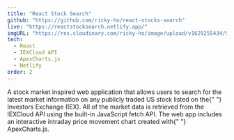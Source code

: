 ```yaml
---
title: "React Stock Search"
github: "https://github.com/ricky-ho/react-stocks-search"
live: "https://reactstocksearch.netlify.app/"
imgURL: "https://res.cloudinary.com/ricky-ho/image/upload/v1629255434/Stocks%20Search/reactstocksearch_650w.png"
tech:
  - React
  - IEXCloud API
  - ApexCharts.js
  - Netlify
order: 2
---
```


<p>
  A stock market inspired web application that allows users to search for the
  latest market information on any publicly traded US stock listed on the{" "}
  <span>Investors Exchange</span> (IEX). All of the market data is retrieved
  from the <span>IEXCloud API</span> using the built-in JavaScript fetch API.
  The web app includes an interactive intraday price movement chart created with{" "}
  <span>ApexCharts.js</span>.
</p>
